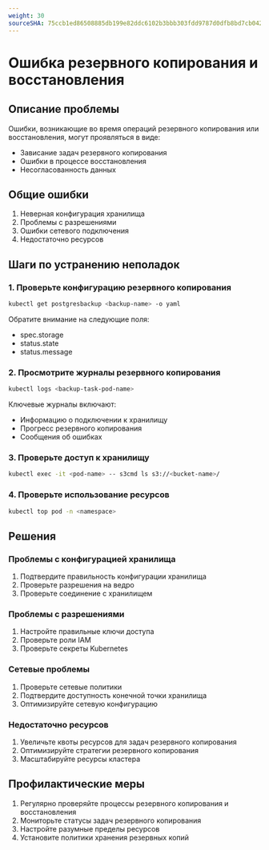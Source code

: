```yaml
---
weight: 30
sourceSHA: 75ccb1ed86508885db199e82ddc6102b3bbb303fdd9787d0dfb8bd7cb042fa0d
---
```


# Ошибка резервного копирования и восстановления

## Описание проблемы

Ошибки, возникающие во время операций резервного копирования или восстановления, могут проявляться в виде:

- Зависание задач резервного копирования
- Ошибки в процессе восстановления
- Несогласованность данных

## Общие ошибки

1. Неверная конфигурация хранилища
2. Проблемы с разрешениями
3. Ошибки сетевого подключения
4. Недостаточно ресурсов

## Шаги по устранению неполадок

### 1. Проверьте конфигурацию резервного копирования

```bash
kubectl get postgresbackup <backup-name> -o yaml
```

Обратите внимание на следующие поля:

- spec.storage
- status.state
- status.message

### 2. Просмотрите журналы резервного копирования

```bash
kubectl logs <backup-task-pod-name>
```

Ключевые журналы включают:

- Информацию о подключении к хранилищу
- Прогресс резервного копирования
- Сообщения об ошибках

### 3. Проверьте доступ к хранилищу

```bash
kubectl exec -it <pod-name> -- s3cmd ls s3://<bucket-name>/
```

### 4. Проверьте использование ресурсов

```bash
kubectl top pod -n <namespace>
```

## Решения

### Проблемы с конфигурацией хранилища

1. Подтвердите правильность конфигурации хранилища
2. Проверьте разрешения на ведро
3. Проверьте соединение с хранилищем

### Проблемы с разрешениями

1. Настройте правильные ключи доступа
2. Проверьте роли IAM
3. Проверьте секреты Kubernetes

### Сетевые проблемы

1. Проверьте сетевые политики
2. Подтвердите доступность конечной точки хранилища
3. Оптимизируйте сетевую конфигурацию

### Недостаточно ресурсов

1. Увеличьте квоты ресурсов для задач резервного копирования
2. Оптимизируйте стратегии резервного копирования
3. Масштабируйте ресурсы кластера

## Профилактические меры

1. Регулярно проверяйте процессы резервного копирования и восстановления
2. Мониторьте статусы задач резервного копирования
3. Настройте разумные пределы ресурсов
4. Установите политики хранения резервных копий
